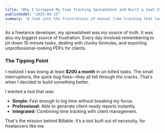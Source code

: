 ```yaml
---
title: "Why I Scrapped My Time Tracking Spreadsheet and Built a SaaS Instead"
publishedAt: "2025-09-15"
summary: "A look into the frustrations of manual time tracking that led me to build Billable, a simple SaaS for freelancers who want to get paid for every minute they work."
---
```


As a freelance developer, my spreadsheet was my source of truth. It was also my biggest source of frustration. Every day involved remembering to jot down 15-minute tasks, dealing with clunky formulas, and exporting unprofessional-looking PDFs for clients.

### The Tipping Point

I realized I was losing at least **$200 a month** in un-billed tasks. The small interruptions, the quick bug fixes—they all fell through the cracks. That's when I decided to build something better.

I wanted a tool that was:

- **Simple:** Fast enough to log time without breaking my focus.
- **Professional:** Able to generate client-ready reports instantly.
- **Integrated:** Combining time tracking with client management.

That's the mission behind Billable. It’s a tool built out of necessity, for freelancers like me.
